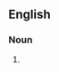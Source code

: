 {{also|super delegates|super-delegates}}

==English==

===Noun===
{{head|en|noun plural form}}

# {{plural of|superdelegate|lang=en}}
